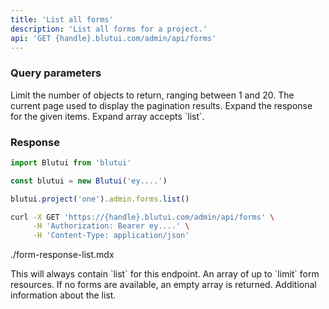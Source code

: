 ```yaml
---
title: 'List all forms'
description: 'List all forms for a project.'
api: 'GET {handle}.blutui.com/admin/api/forms'
---
```


### Query parameters

<Parameter name="limit" type="integer | default: 10">
Limit the number of objects to return, ranging between 1 and 20.
</Parameter>

<Parameter name="page" type="integer | default: 1">
The current page used to display the pagination results.
</Parameter>

<Parameter name="expand" type="string[]">
Expand the response for the given items. Expand array accepts `list`.
</Parameter>

### Response

```ts tab="Node.js"
import Blutui from 'blutui'

const blutui = new Blutui('ey....')

blutui.project('one').admin.forms.list()
```

```bash tab="cURL"
curl -X GET 'https://{handle}.blutui.com/admin/api/forms' \
     -H 'Authorization: Bearer ey....' \
     -H 'Content-Type: application/json'
```

<include>./form-response-list.mdx</include>

<Parameter name="object" type="string">
This will always contain `list` for this endpoint.
</Parameter>

<Parameter name="data" type="array">
An array of up to `limit` form resources. If no forms are available, an empty array is returned.
</Parameter>

<Parameter name="meta" type="object">
Additional information about the list.
</Parameter>
